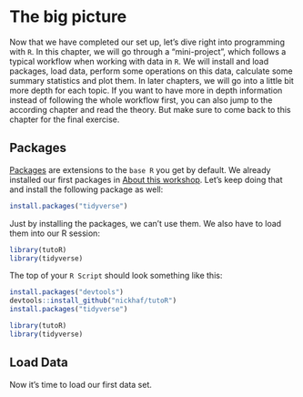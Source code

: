 # The big picture

Now that we have completed our set up, let's dive right into programming with `R`. In this chapter, we will go through a "mini-project", which follows a typical workflow when working with data in `R`. We will install and load packages, load data, perform some operations on this data, calculate some summary statistics and plot them. In later chapters, we will go into a little bit more depth for each topic. If you want to have more in depth information instead of following the whole workflow first, you can also jump to the according chapter and read the theory. But make sure to come back to this chapter for the final exercise.

## Packages

[Packages](\packages.qmd) are extensions to the `base R` you get by default. We already installed our first packages in [About this workshop](getting_started.qmd#about-this-workshop). Let's keep doing that and install the following package as well:

```r
install.packages("tidyverse")
```

Just by installing the packages, we can't use them. We also have to load them into our R session:

```r
library(tutoR)
library(tidyverse)
```

The top of your `R Script` should look something like this:

```r
install.packages("devtools")
devtools::install_github("nickhaf/tutoR")
install.packages("tidyverse")

library(tutoR)
library(tidyverse)
```

## Load Data

Now it's time to load our first data set.
